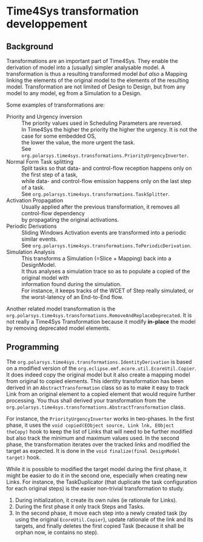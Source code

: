 = Time4Sys transformation developpement =            

== Background ==

Transformations are an important part of Time4Sys. They enable the derivation of model into a (usually) simpler analysable model.
A transformation is thus a resulting transformed model ''but also'' a Mapping linking the elements of the original model to the elements of the resulting model. Transformation are not limited of Design to Design, but from any model to any model, eg from a Simulation to a Design.

Some examples of transformations are:

;Priority and Urgency inversion
: The priority values used in Scheduling Parameters are reversed.
: In Time4Sys the higher the priority the  higher the urgency. It is not the case for some embedded OS,
: the lower the value, the more urgent the task.
: See <code>org.polarsys.time4sys.transformations.PriorityUrgencyInverter</code>.
;Normal Form Task splitting
: Split tasks so that data- and control-flow reception happens only on  the first step of a task,
: while data- and control-flow emission happens only on the last step of a task.
: See <code>org.polarsys.time4sys.transformations.TaskSplitter</code>.
; Activation Propagation
: Usually applied after the previous transformation, it removes all control-flow dependency
: by propagating the original activations.
;Periodic Derivations
: Sliding Windows Activation events are transformed into a periodic similar events.
: See <code>org.polarsys.time4sys.transformations.ToPeriodicDerivation</code>.
;Simulation Analysis
: This transforms a Simulation (=Slice + Mapping) back into a DesignModel.
: It thus analyses a simulation trace so as to populate a copied of the original model with
: information found during the simulation.
: For instance, it keeps tracks of the WCET of Step really simulated, or the worst-latency of an End-to-End flow.
 

Another related model transformation is the <code>org.polarsys.time4sys.transformations.RemoveAndReplaceDeprecated</code>.
It is not really a Time4Sys Transformation because it modify '''in-place''' the model by removing deprecated model elements.

== Programming ==

The <code>org.polarsys.time4sys.transformations.IdentityDerivation</code> is based on a modified version of the <code>org.eclipse.emf.ecore.util.EcoreUtil.Copier</code>.
It does indeed copy the original model but it also create a mapping model from original to copied elements. This identity transformation has been derived in an <code>AbstractTransformation</code> class so as to make it easy to track Link from an original element to a copied element that would require further processing.
You thus shall derived your transformation from the <code>org.polarsys.time4sys.transformations.AbstractTransformation</code> class.

For instance, the <code>PriorityUrgencyInverter</code> works in two-phases. In the first phase, it uses the <code>void copied(EObject source, Link lnk, EObject theCopy)</code> hook to keep the list of Links that will need to be further modified but also track the minimum and maximum values used. In the second phase, the transformation iterates over the tracked links and modified the target as expected. It is done in the <code>void finalize(final DesignModel target)</code> hook.

While it is possible to modified the target model during the first phase, it might be easier to do it in the second one, especially when creating new Links. For instance, the TaskDuplicator (that duplicate the task configuration for each original steps) is the easier non-trivial transformation to study.

# During initialization, it create its own rules (ie rationale for Links).
# During the first phase it only track Steps and Tasks.
# In the second phase, it move each step into a newly created task (by using the original <code>EcoreUtil.Copier</code>), update rationale of the link and its targets, and finally deletes the first copied Task (because it shall be orphan now, ie contains no step).


